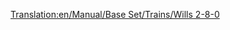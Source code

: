 [[Translation:en/Manual/Base Set/Trains/Wills 2-8-0]]
{{ru/Перевод|en/Manual/Base Set/Trains/Wills 2-8-0|2}}
{{ru/Manual/Base Set/Trains/Поезда|Image=[[File:en/Manual/Base Set/Trains/Wills280.png]]
|Name=Wills 2-8-0
|Cost=£16,406 ($32.812)
|Speed=88 km/h (55 mph)
|Weight=145 t
|Power=1,100 hp (820 kW)
|Annual=£2,132 ($4.264)
|Designed=1945
|Lifespan=21
|Capacity=N/A
|Description=The only steam locomotive in the sub-arctic and sub-tropical climates.
|Real-life=Various 2-8-0 trains exist. Which one the Transport Tycoon version is based on is at this moment not certain.<br/>
Some 2-8-0: [http://www.lner.info/locos/O/o.shtml] [http://www.lner.info/locos/P/p.shtml]
}}